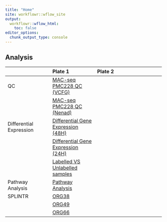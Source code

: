 ```yaml
---
title: "Home"
site: workflowr::wflow_site
output:
  workflowr::wflow_html:
    toc: false
editor_options:
  chunk_output_type: console
---
```


## Analysis
| |Plate 1|Plate 2| | 
|:---|:---|:---|:-|
|QC |[MAC-seq PMC228 QC (VCFG)](QC_VCFG.html)|| |
| |[MAC-seq PMC228 QC (Nenad)](QC_Analysis.html) | |
|Differential Expression |[Differential Gene Expression (48H)](differential_expression.html)| | |
| |[Differential Gene Expression (24H)](differential_expression_24H.html)| | |
| |[Labelled VS Unlabelled samples](DM_approach.html)| | |
|Pathway Analysis|[Pathway Analysis](DGE_VPathwaysEnrichment.html) | | |
|SPLINTR|[ORG38](org38_SPLINTR.html) | | |
| |[ORG49](org49_SPLINTR.html) | | |
| |[ORG66](org66_SPLINTR.html) | | |



